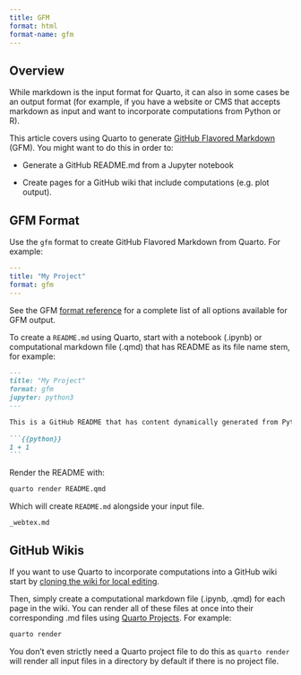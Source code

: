 ```yaml
---
title: GFM
format: html 
format-name: gfm
---
```


## Overview

While markdown is the input format for Quarto, it can also in some cases be an output format (for example, if you have a website or CMS that accepts markdown as input and want to incorporate computations from Python or R).

This article covers using Quarto to generate [GitHub Flavored Markdown](https://github.github.com/gfm/) (GFM). You might want to do this in order to:

-   Generate a GitHub README.md from a Jupyter notebook

-   Create pages for a GitHub wiki that include computations (e.g. plot output).

## GFM Format

Use the `gfm` format to create GitHub Flavored Markdown from Quarto. For example:

``` yaml
---
title: "My Project"
format: gfm
---
```

See the GFM [format reference](../reference/formats/markdown/gfm.qmd) for a complete list of all options available for GFM output.

To create a `README.md` using Quarto, start with a notebook (.ipynb) or computational markdown file (.qmd) that has README as its file name stem, for example:

````.markdown
---
title: "My Project"
format: gfm
jupyter: python3
---

This is a GitHub README that has content dynamically generated from Python:
    
```{{python}}
1 + 1
```
````

Render the README with:

``` bash
quarto render README.qmd
```

Which will create `README.md` alongside your input file.

``` include
_webtex.md
```

## GitHub Wikis

If you want to use Quarto to incorporate computations into a GitHub wiki start by [cloning the wiki for local editing](https://docs.github.com/en/communities/documenting-your-project-with-wikis/adding-or-editing-wiki-pages#adding-or-editing-wiki-pages-locally).

Then, simply create a computational markdown file (.ipynb, .qmd) for each page in the wiki. You can render all of these files at once into their corresponding .md files using [Quarto Projects](../projects/quarto-projects.qmd). For example:

``` bash
quarto render
```

You don't even strictly need a Quarto project file to do this as `quarto render` will render all input files in a directory by default if there is no project file.
